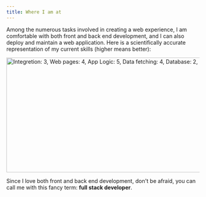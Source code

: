 ```yaml
---
title: Where I am at
---
```


Among the numerous tasks involved in creating a web experience, I am comfortable with both front and back end development, and I can also deploy and maintain a web application. Here is a scientifically accurate representation of my current skills (higher means better):

<Image src={image} alt="Integretion: 3, Web pages: 4, App Logic: 5, Data fetching: 4, Database: 2, Deployment: 2" width="1000" height="300" />

Since I love both front and back end development, don't be afraid, you can call me with this fancy term: **full stack developer**.
